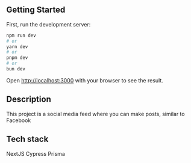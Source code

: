 ## Getting Started

First, run the development server:

```bash
npm run dev
# or
yarn dev
# or
pnpm dev
# or
bun dev
```

Open [http://localhost:3000](http://localhost:3000) with your browser to see the result.



## Description

This project is a social media feed where you can make posts, similar to Facebook


## Tech stack
NextJS
Cypress
Prisma
